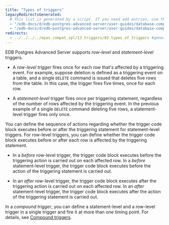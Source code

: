 ```yaml
---
title: "Types of triggers"
legacyRedirectsGenerated:
  # This list is generated by a script. If you need add entries, use the `legacyRedirects` key.
  - "/edb-docs/d/edb-postgres-advanced-server/user-guides/database-compatibility-for-oracle-developers-guide/9.6/Database_Compatibility_for_Oracle_Developers_Guide_v9.6.1.084.html"
  - "/edb-docs/d/edb-postgres-advanced-server/user-guides/database-compatibility-for-oracle-developers-guide/9.5/Database_Compatibility_for_Oracle_Developers_Guide.1.178.html"
redirects:
  - ../../../../epas_compat_spl/13_triggers/02_types_of_triggers #generated for docs/epas/reorg-role-use-case-mode
---
```


<div id="types_of_triggers" class="registered_link"></div>

EDB Postgres Advanced Server supports *row-level* and *statement-level* triggers. 

- A *row-level trigger* fires once for each row that's affected by a triggering event. For example, suppose deletion is defined as a triggering event on a table, and a single `DELETE` command is issued that deletes five rows from the table. In this case, the trigger fires five times, once for each row.

- A *statement-level* trigger fires once per triggering statement, regardless of the number of rows affected by the triggering event. In the previous example of a single `DELETE` command deleting five rows, a statement-level trigger fires only once.

You can define the sequence of actions regarding whether the trigger code block executes before or after the triggering statement for statement-level triggers. For row-level triggers, you can define whether the trigger code block executes before or after each row is affected by the triggering statement.

- In a *before* row-level trigger, the trigger code block executes before the triggering action is carried out on each affected row. In a *before* statement-level trigger, the trigger code block executes before the action of the triggering statement is carried out.

- In an *after* row-level trigger, the trigger code block executes after the triggering action is carried out on each affected row. In an *after* statement-level trigger, the trigger code block executes after the action of the triggering statement is carried out.

In a *compound trigger*, you can define a statement-level and a row-level trigger in a single trigger and fire it at more than one timing point. For details, see [Compound triggers](06_compound_triggers/#compound_triggers).
